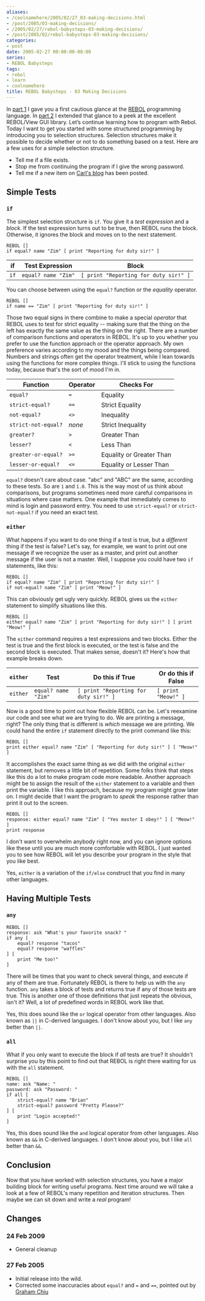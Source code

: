 ```yaml
---
aliases:
- /coolnamehere/2005/02/27_03-making-decisions.html
- /post/2005/03-making-decisions/
- /2005/02/27/rebol-babysteps-03-making-decisions/
- /post/2005/02/rebol-babysteps-03-making-decisions/
categories:
- post
date: 2005-02-27 00:00:00-08:00
series:
- REBOL Babysteps
tags:
- rebol
- learn
- coolnamehere
title: REBOL Babysteps - 03 Making Decisions
---
```


[part 1]: /post/2004/12/rebol-babysteps-01-getting-started/
[REBOL]: http://www.rebol.com
[part 2]: /post/2004/12/rebol-babysteps-02-getting-started-with-view/

In [part 1][] I gave you a first cautious glance at the [REBOL][] programming language.
In [part 2][] I extended that glance to a peek at the excellent REBOL/View GUI library.
Let’s continue learning how to program with Rebol.
Today I want to get you started with some structured programming by introducing you to selection structures.
Selection structures make it possible to decide whether or not to do something based on a test.
Here are a few uses for a simple selection structure.

* Tell me if a file exists.
* Stop me from continuing the program if I give the wrong password.
* Tell me if a new item on [Carl's blog](http://www.rebol.com/cgi-bin/blog.r) has been posted.

## Simple Tests

### `if`

The simplest selection structure is `if`.
You give it a *test expression* and a *block*.
If the test expression turns out to be true, then REBOL runs the block.
Otherwise, it ignores the block and moves on to the next statement.

```rebol
REBOL []
if equal? name "Zim" [ print "Reporting for duty sir!" ]
```

| if   | Test Expression     | Block
| ---- | ------------------- | -----
| `if` | `equal? name "Zim"` | `[ print "Reporting for duty sir!" ]`


You can choose between using the `equal?` function or the *equality* operator.

```rebol
REBOL []
if name == "Zim" [ print "Reporting for duty sir!" ]
```

Those two equal signs in there combine to make a special *operator* that REBOL uses to test for strict equality --
making sure that the thing on the left has exactly the same value as the thing on the right.
There are a number of comparison functions and operators in REBOL.
It's up to you whether you prefer to use the function approach or the operator approach.
My own preference varies according to my mood and the things being compared.
Numbers and strings often get the operator treatment, while I lean towards using the functions for more complex things.
I'll stick to using the functions today, because that's the sort of mood I'm in.

| Function            | Operator | Checks For
| ------------------- | -------- | ----------
| `equal?`            | `=`      | Equality
| `strict-equal?`     | `==`     | Strict Equality
| `not-equal?`        | `<>`     | Inequality
| `strict-not-equal?` | *none*   |  Strict Inequality
| `greater?`          | `>`      | Greater Than
| `lesser?`           | `<`      | Less Than
| `greater-or-equal?` | `>=`     | Equality or Greater Than
| `lesser-or-equal?`  | `<=`     | Equality or Lesser Than

`equal?` doesn't care about case.
"abc" and "ABC" are the same, according to these tests.
So are `1` and `1.0`.
This is the way most of us think about comparisons, but programs sometimes need more careful comparisons in situations where case matters.
One example that immediately comes to mind is login and password entry.
You need to use `strict-equal?` or `strict-not-equal?` if you need an exact test.

### `either`

What happens if you want to do one thing if a test is true, but a *different* thing if the test is false?
Let's say, for example, we want to print out one message if we recognize the user as a master,
and print out another message if the user is not a master.
Well, I suppose you could have two `if` statements, like this:

```rebol
REBOL []
if equal? name "Zim" [ print "Reporting for duty sir!" ]
if not-equal? name "Zim" [ print "Meow!" ]
```

This can obviously get ugly very quickly.
REBOL gives us the `either` statement to simplify situations like this.

```rebol
REBOL []
either equal? name "Zim" [ print "Reporting for duty sir!" ] [ print "Meow!" ]
```

The `either` command requires a test expressions and two blocks.
Either the test is true and the first block is executed, or the test is false and the second block is executed.
That makes sense, doesn't it?
Here's how that example breaks down.

| `either` | Test                | Do this if True                       | Or do this if False
| -------- | ------------------- | ------------------------------------- | -------------------
| `either` | `equal? name "Zim"` | `[ print "Reporting for duty sir!" ]` | `[ print "Meow!" ]`

Now is a good time to point out how flexible REBOL can be.
Let's reexamine our code and see what we are trying to do.
We are printing a message, right?
The only thing that is different is *which* message we are printing.
We could hand the entire `if` statement directly to the print command like this:

```rebol
REBOL []
print either equal? name "Zim" [ "Reporting for duty sir!" ] [ "Meow!" ]
```

It accomplishes the exact same thing as we did with the original `either` statement, but removes a little bit of repetition.
Some folks think that steps like this do a lot to make program code more readable.
Another approach might be to assign the result of the `either` statement to a variable and then print the variable.
I like this approach, because my program might grow later on.
I might decide that I want the program to *speak* the response rather than print it out to the screen.

```rebol
REBOL []
response: either equal? name "Zim" [ "Yes master I obey!" ] [ "Meow!" ]
print response
```

I don't want to overwhelm anybody right now, and you can ignore options like these until you are much more comfortable with REBOL.
I just wanted you to see how REBOL will let you describe your program in the style that you like best.

Yes, `either` is a variation of the `if/else` construct that you find in many other languages.

## Having Multiple Tests

### `any`

```rebol
REBOL []
response: ask "What's your favorite snack? "
if any [
	equal? response "tacos"
	equal? response "waffles"
] [
	print "Me too!"
]
```

There will be times that you want to check several things, and execute if any of them are true.
Fortunately REBOL is there to help us with the `any` function.
`any` takes a block of tests and returns true if any of those tests are true.
This is another one of those definitions that just repeats the obvious, isn't it?
Well, a lot of predefined words in REBOL work like that.

Yes, this does sound like the `or` logical operator from other languages.
Also known as `||` in C-derived languages.
I don't know about you, but I like `any` better than `||`.

### `all`

What if you only want to execute the block if *all* tests are true?
It shouldn't surprise you by this point to find out that REBOL is right there waiting for us with the `all` statement.

```rebol
REBOL []
name: ask "Name: "
password: ask "Password: "
if all [
	strict-equal? name "Brian"
	strict-equal? password "Pretty Please?"
] [
	print "Login accepted!"
]
```

Yes, this does sound like the `and` logical operator from other languages.
Also known as `&&` in C-derived languages.
I don't know about you, but I like `all` better than `&&`.

## Conclusion

Now that you have worked with selection structures, you have a major building block for writing useful programs.
Next time around we will take a look at a few of REBOL's many repetition and iteration structures.
Then maybe we can sit down and write a *real* program!

## Changes

### 24 Feb 2009

* General cleanup

### 27 Feb 2005

* Initial release into the wild.
* Corrected some inaccuracies about `equal?` and `=` and `==`, pointed out by [Graham Chiu](http://www.compkarori.com/vanilla)